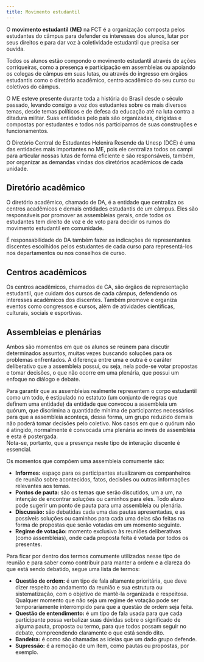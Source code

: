 ```yaml
---
title: Movimento estudantil
---
```



<ImageSwitcher darkSrc="movimento-estudantil/cartazes-dark.svg" lightSrc="movimento-estudantil/cartazes-light.svg" />

O **movimento estudantil (ME)** na FCT é a organização composta pelos estudantes do câmpus para defender os interesses dos alunos, lutar por seus direitos e para dar voz à coletividade estudantil que precisa ser ouvida.

Todos os alunos estão compondo o movimento estudantil através de ações corriqueiras,
como a presença e participação em assembleias ou apoiando os colegas de câmpus em suas lutas,
ou através do ingresso em órgãos estudantis como o diretório acadêmico, centro acadêmico do seu curso ou coletivos do câmpus.

O ME esteve presente durante toda a história do Brasil desde o século passado,
levando consigo a voz dos estudantes sobre os mais diversos temas,
desde temas políticos e de defesa da educação até na luta contra a ditadura militar.
Suas entidades pelo país são organizadas, dirigidas e compostas por estudantes
e todos nós participamos de suas construções e funcionamentos.

O Diretório Central de Estudantes Helenira Resende da Unesp (DCE) é uma das entidades mais importantes no ME,
pois ele centraliza todos os campi para articular nossas lutas de forma eficiente
e são responsáveis, também, por organizar as demandas vindas dos diretórios acadêmicos de cada unidade.

## Diretório acadêmico

O diretório acadêmico, chamado de DA,
é a entidade que centraliza os centros acadêmicos e demais entidades estudantis de um câmpus.
Eles são responsáveis por promover as assembleias gerais,
onde todos os estudantes tem direito de voz e de voto para decidir os rumos do movimento estudantil em comunidade.

É responsabilidade do DA também fazer as indicações de representantes discentes
escolhidos pelos estudantes de cada curso para representá-los nos departamentos ou nos conselhos de curso.

## Centros acadêmicos

Os centros acadêmicos, chamados de CA, são órgãos de representação estudantil,
que cuidam dos cursos de cada câmpus, defendendo os interesses acadêmicos dos
discentes. Também promove e organiza eventos como congressos e cursos, além de atividades científicas,
culturais, sociais e esportivas.

## Assembleias e plenárias

Ambos são momentos em que os alunos se reúnem para discutir determinados assuntos,
muitas vezes buscando soluções para os problemas enfrentados.
A diferença entre uma e outra é o caráter deliberativo que a assembleia possui,
ou seja, nela pode-se votar propostas e tomar decisões,
o que não ocorre em uma plenária, que possui um enfoque no diálogo e debate.

Para garantir que as assembleias realmente representem o corpo estudantil como um todo,
é estipulado no estatuto (um conjunto de regras que definem uma entidade) da entidade
que convocou a assembleia um quórum, que discrimina a quantidade mínima de participantes
necessários para que a assembleia aconteça, dessa forma, um grupo reduzido demais não poderá
tomar decisões pelo coletivo.
Nos casos em que o quórum não é atingido, normalmente é convocada uma plenária ao invés de assembleia e esta é postergada.  
Nota-se, portanto, que a presença neste tipo de interação discente é essencial.

Os momentos que compõem uma assembleia comumente são:

- **Informes:** espaço para os participantes atualizarem os companheiros de reunião sobre acontecidos, fatos, decisões ou outras informações relevantes aos temas.
- **Pontos de pauta:** são os temas que serão discutidos, um a um, na intenção de encontrar soluções ou caminhos para eles. Todo aluno pode sugerir um ponto de pauta para uma assembleia ou plenária.
- **Discussão:** são debatidas cada uma das pautas apresentadas, e as possíveis soluções ou caminhos para cada uma delas são feitas na forma de propostas que serão votadas em um momento seguinte.
- **Regime de votação:** momento exclusivo às reuniões deliberativas (como assembleias), onde cada proposta feita é votada por todos os presentes.

Para ficar por dentro dos termos comumente utilizados nesse tipo de reunião e para saber como contribuir para manter a ordem e a clareza do que está sendo debatido, segue uma lista de termos:

- **Questão de ordem:** é um tipo de fala altamente prioritária, que deve dizer respeito ao andamento da reunião e sua estrutura ou sistematização,
  com o objetivo de mantê-la organizada e respeitosa. Qualquer momento que não seja um regime de votação
  pode ser temporariamente interrompido para que a questão de ordem seja feita.
- **Questão de entendimento:** é um tipo de fala usada para que cada participante possa verbalizar suas dúvidas sobre o significado de alguma pauta, proposta ou termo, para que todos possam seguir no debate, compreendendo claramente o que está sendo dito.
- **Bandeira:** é como são chamadas as ideias que um dado grupo defende.
- **Supressão:** é a remoção de um item, como pautas ou propostas, por exemplo.

